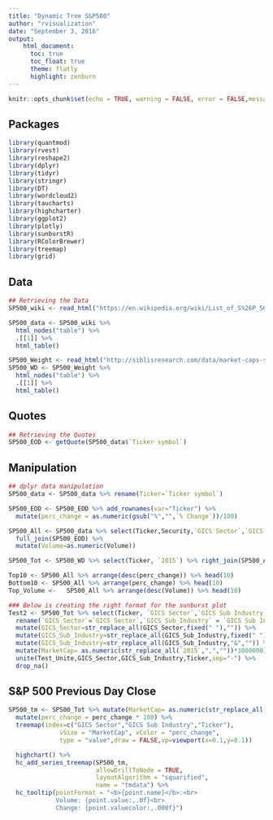 ```yaml
---
title: "Dynamic Tree S&P500"
author: "rvisualization"
date: "September 3, 2016"
output: 
    html_document:
      toc: true
      toc_float: true
      theme: flatly
      highlight: zenburn
---
```


```r
knitr::opts_chunk$set(echo = TRUE, warning = FALSE, error = FALSE,message = FALSE)
```


## Packages
```r
library(quantmod)
library(rvest)
library(reshape2)
library(dplyr)
library(tidyr)
library(stringr)
library(DT)
library(wordcloud2)
library(taucharts)
library(highcharter)
library(ggplot2)
library(plotly)
library(sunburstR)
library(RColorBrewer)
library(treemap)
library(grid)
```



## Data
```r
## Retrieving the Data
SP500_wiki <- read_html("https://en.wikipedia.org/wiki/List_of_S%26P_500_companies")

SP500_data <- SP500_wiki %>%
  html_nodes("table") %>%
  .[[1]] %>%
  html_table()

SP500_Weight <- read_html("http://siblisresearch.com/data/market-caps-sp-100-us/")
SP500_WD <- SP500_Weight %>%
  html_nodes("table") %>%
  .[[1]] %>%
  html_table()
```

## Quotes
```r
## Retrieving the Quotes
SP500_EOD <- getQuote(SP500_data$`Ticker symbol`)
```

## Manipulation
```r
## dplyr data manipulation 
SP500_data <- SP500_data %>% rename(Ticker=`Ticker symbol`) 

SP500_EOD <- SP500_EOD %>% add_rownames(var="Ticker") %>% 
  mutate(perc_change = as.numeric(gsub("%","",`% Change`))/100)

SP500_All <- SP500_data %>% select(Ticker,Security,`GICS Sector`,`GICS Sub Industry`) %>% 
  full_join(SP500_EOD) %>%
  mutate(Volume=as.numeric(Volume))

SP500_Tot <- SP500_WD %>% select(Ticker, `2015`) %>% right_join(SP500_All)

Top10 <- SP500_All %>% arrange(desc(perc_change)) %>% head(10)
Bottom10 <- SP500_All %>% arrange(perc_change) %>% head(10)
Top_Volume <-   SP500_All %>% arrange(desc(Volume)) %>% head(10)

### Below is creating the right format for the sunburst plot
Test2 <- SP500_Tot %>% select(Ticker, `GICS Sector`,`GICS Sub Industry`,`2015`) %>%
  rename(`GICS_Sector`=`GICS Sector`,`GICS_Sub_Industry` = `GICS Sub Industry`) %>% 
  mutate(GICS_Sector=str_replace_all(GICS_Sector,fixed(" "),"")) %>% 
  mutate(GICS_Sub_Industry=str_replace_all(GICS_Sub_Industry,fixed(" "),"")) %>%
  mutate(GICS_Sub_Industry=str_replace_all(GICS_Sub_Industry,"&","")) %>%
  mutate(MarketCap= as.numeric(str_replace_all(`2015`,",",""))*1000000) %>% 
  unite(Test_Unite,GICS_Sector,GICS_Sub_Industry,Ticker,sep="-") %>% 
  drop_na()
```


## S&P 500 Previous Day Close 

```r
SP500_tm <- SP500_Tot %>% mutate(MarketCap= as.numeric(str_replace_all(`2015`,",",""))*1000000) %>%
  mutate(perc_change = perc_change * 100) %>%
  treemap(index=c("GICS Sector","GICS Sub Industry","Ticker"),
              vSize = "MarketCap", vColor = "perc_change",
              type = "value",draw = FALSE,vp=viewport(x=0.1,y=0.1))
```

```r
  highchart() %>% 
  hc_add_series_treemap(SP500_tm,
                        allowDrillToNode = TRUE,
                        layoutAlgorithm = "squarified",
                        name = "tmdata") %>% 
  hc_tooltip(pointFormat = "<b>{point.name}</b>:<br>
             Volume: {point.value:,.0f}<br>
             Change: {point.valuecolor:,.000f}")
```


